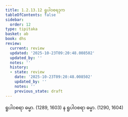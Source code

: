 ```yaml
---
title: 1.2.13.12 ရူပါဝစရဒုက
tableOfContents: false
sidebar:
  order: 12
type: tipitaka
basket: ab
book: dhs
review:
  current: review
  updated: '2025-10-23T09:20:48.008502'
  updated_by: ''
  notes: ''
  history:
  - state: review
    date: '2025-10-23T09:20:48.008502'
    updated_by: ''
    notes: ''
    previous_state: draft
---
```



<ReviewStatus review={frontmatter.review} showDetails={true} />

<HypothesisAnnotation frontmatter={frontmatter} />

<DynamicBreadcrumb />

<Division number="116" book="dhs" e="ch" v="29" p="14">

<Paragraph number="267" book="dhs">
ရူပါဝစရာ ဓမ္မာ. (<Emphasis>1289, 1603</Emphasis>)
</Paragraph>

<Paragraph number="268" book="dhs">
န ရူပါဝစရာ ဓမ္မာ. (<Emphasis>1290, 1604</Emphasis>)
</Paragraph>
</Division>